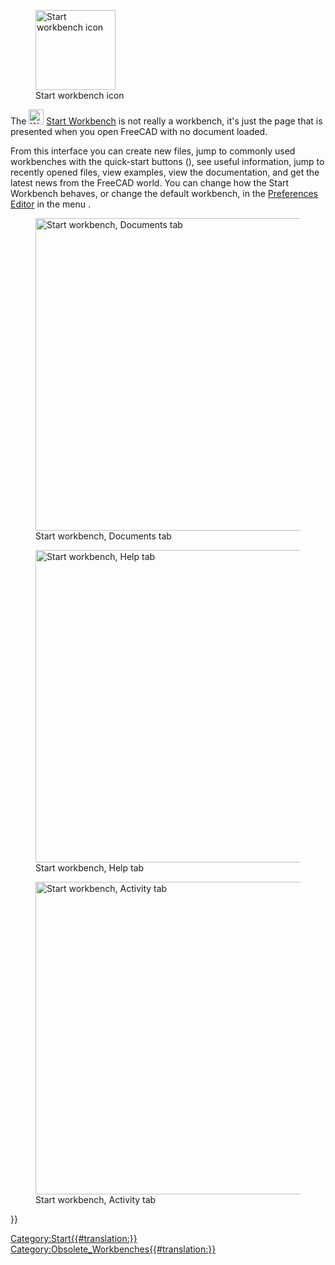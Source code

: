 <languages/>
<translate>

<!--T:11-->
{{Docnav
|
|
|IconL=
|IconR=
}}

<!--T:20-->
{{VeryImportantMessage|The '''Start Workbench''' is no longer included after version 0.21.<br>
It has been replaced by the Start page that can be accessed via the [[Std_Help_Menu|Help menu]].}}

<!--T:14-->
[[Image:Workbench_Start.svg|thumb|128px|Start workbench icon]]

<!--T:5-->
The [[Image:Workbench_Start.svg|24px]] [[Start_Workbench|Start Workbench]] is not really a workbench, it's just the page that is presented when you open FreeCAD with no document loaded.

<!--T:8-->
From this interface you can create new files, jump to commonly used workbenches with the quick-start buttons ({{Version|1.0}}), see useful information, jump to recently opened files, view examples, view the documentation, and get the latest news from the FreeCAD world. You can change how the Start Workbench behaves, or change the default workbench, in the [[Preferences_Editor|Preferences Editor]] in the menu {{MenuCommand|Edit → Preferences → Start}}.

<!--T:17-->
[[Image:Start_Documents.png|thumb|left|500px|Start workbench, Documents tab]]

<!--T:18-->
[[Image:Start_Help.png|thumb|left|500px|Start workbench, Help tab]]

<!--T:19-->
[[Image:Start_Activity.png|thumb|left|500px|Start workbench, Activity tab]]


<!--T:7-->
{{Docnav
|
|
|IconL=
|IconR=
}}

</translate>
{{Userdocnavi{{#translation:}}}}
[[Category:Start{{#translation:}}]]
[[Category:Obsolete_Workbenches{{#translation:}}]]